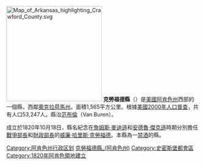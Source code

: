 {{noteTA
|T=zh-hans:克劳福德县 (阿肯色州);zh-hk:克勞福德縣 (阿肯色州);zh-tw:克勞福德郡 (阿肯色州);
}}

{{Otheruses|克勞福德縣|subject=美國阿肯色州的一個縣|other=同名的縣}}
[[File:Map_of_Arkansas_highlighting_Crawford_County.svg|250px]]
'''克勞福德縣'''（{{lang-en|Crawford County}}）是[[美國|美國]][[阿肯色州|阿肯色州]]西部的一個縣，西鄰[[奧克拉荷馬州|奧克拉荷馬州]]。面積1,565平方公里。根據[[美國2000年人口普查|美國2000年人口普查]]，共有人口53,247人。縣治[[范布倫_(阿肯色州)|范布倫]]（Van Buren）。

成立於1820年10月18日，縣名紀念在[[詹姆斯·麥迪遜|詹姆斯·麥迪遜]]和[[安德魯·傑克遜|安德魯·傑克遜]]時期分別擔任[[戰爭部長|戰爭部長]]和[[美國財政部長|財政部長]]的[[威廉·哈里斯·克勞福德|威廉·哈里斯·克勞福德]]。本縣為一[[禁酒|禁酒]]的縣。

{{克勞福德縣 (阿肯色州)}}
{{Arkansas}}

{{DEFAULTSORT:Crawford County, Arkansas}}
[[Category:阿肯色州行政区划|Category:阿肯色州行政区划]]
[[Category:克勞福德縣_(阿肯色州)|]]
[[Category:史密斯堡都會區|Category:史密斯堡都會區]]
[[Category:1820年阿肯色領地建立|Category:1820年阿肯色領地建立]]

{{Arkansas-stub}}